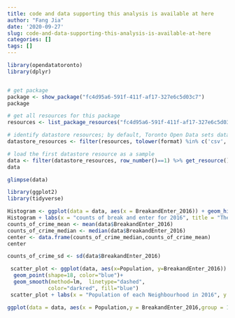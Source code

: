 ```yaml
---
title: code and data supporting this analysis is available at here
author: "Fang Jia"
date: '2020-09-27'
slug: code-and-data-supporting-this-analysis-is-available-at-here
categories: []
tags: []
---
```

```r
library(opendatatoronto)
library(dplyr)


# get package
package <- show_package("fc4d95a6-591f-411f-af17-327e6c5d03c7")
package

# get all resources for this package
resources <- list_package_resources("fc4d95a6-591f-411f-af17-327e6c5d03c7")

# identify datastore resources; by default, Toronto Open Data sets datastore resource format to CSV for non-geospatial and GeoJSON for geospatial resources
datastore_resources <- filter(resources, tolower(format) %in% c('csv', 'geojson'))

# load the first datastore resource as a sample
data <- filter(datastore_resources, row_number()==1) %>% get_resource()
data

glimpse(data)
```

```r
library(ggplot2)
library(tidyverse)

Histogram <- ggplot(data = data, aes(x = BreakandEnter_2016)) + geom_histogram(color = "blue", fill = "white", bins = 30)
Histogram + labs(x = "counts of break and enter for 2016", title = "The distribution of counts of break and enter for 2016" )
counts_of_crime_mean <- mean(data$BreakandEnter_2016)
counts_of_crime_median <- median(data$BreakandEnter_2016)
center <- data.frame(counts_of_crime_median,counts_of_crime_mean)
center

counts_of_crime_sd <- sd(data$BreakandEnter_2016)
```


```r
 scatter_plot <- ggplot(data, aes(x=Population, y=BreakandEnter_2016)) + 
  geom_point(shape=18, color="blue")+
  geom_smooth(method=lm,  linetype="dashed",
             color="darkred", fill="blue")
 scatter_plot + labs(x = "Population of each Neighbourhood in 2016", y = "counts of break and enter for 2016", title = "The relationship between Population and counts of break and enter for 2016")
```
```r
ggplot(data = data, aes(x = Population,y = BreakandEnter_2016,group = 1)) + geom_boxplot(color = "red", fill = "white")
```



